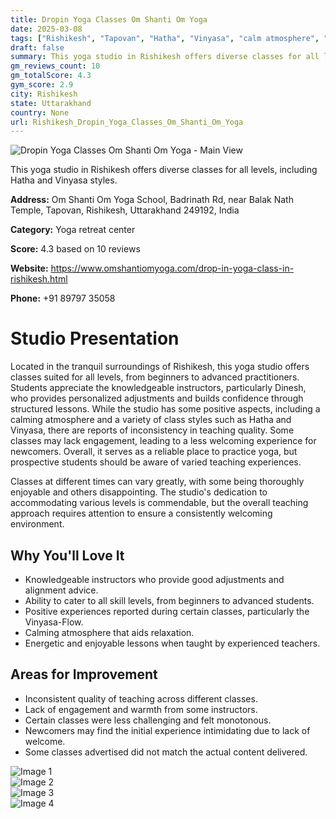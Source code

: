 ```yaml
---
title: Dropin Yoga Classes Om Shanti Om Yoga
date: 2025-03-08
tags: ["Rishikesh", "Tapovan", "Hatha", "Vinyasa", "calm atmosphere", "varying teaching quality", "Rishikesh"]  
draft: false
summary: This yoga studio in Rishikesh offers diverse classes for all levels, including Hatha and Vinyasa styles.
gm_reviews_count: 10
gm_totalScore: 4.3
gym_score: 2.9
city: Rishikesh
state: Uttarakhand
country: None
url: Rishikesh_Dropin_Yoga_Classes_Om_Shanti_Om_Yoga
---
```


<div className="aspect-[16/9] relative my-8">
  <img 
    src="https://lh5.googleusercontent.com/p/AF1QipNZ9UG_k7ls_WYi-0YQn8WmQ0-mu0K1hNJyoYQZ=w1920-h1080-k-no"
    alt="Dropin Yoga Classes Om Shanti Om Yoga - Main View"
    className="object-cover absolute inset-0 w-full h-full rounded-lg"
  />
</div>

This yoga studio in Rishikesh offers diverse classes for all levels, including Hatha and Vinyasa styles.

**Address:** Om Shanti Om Yoga School, Badrinath Rd, near Balak Nath Temple, Tapovan, Rishikesh, Uttarakhand 249192, India

**Category:** Yoga retreat center

**Score:** 4.3 based on 10 reviews

**Website:** https://www.omshantiomyoga.com/drop-in-yoga-class-in-rishikesh.html

**Phone:** +91 89797 35058

# Studio Presentation

Located in the tranquil surroundings of Rishikesh, this yoga studio offers classes suited for all levels, from beginners to advanced practitioners. Students appreciate the knowledgeable instructors, particularly Dinesh, who provides personalized adjustments and builds confidence through structured lessons. While the studio has some positive aspects, including a calming atmosphere and a variety of class styles such as Hatha and Vinyasa, there are reports of inconsistency in teaching quality. Some classes may lack engagement, leading to a less welcoming experience for newcomers. Overall, it serves as a reliable place to practice yoga, but prospective students should be aware of varied teaching experiences.

Classes at different times can vary greatly, with some being thoroughly enjoyable and others disappointing. The studio's dedication to accommodating various levels is commendable, but the overall teaching approach requires attention to ensure a consistently welcoming environment.

## Why You'll Love It

- Knowledgeable instructors who provide good adjustments and alignment advice.
- Ability to cater to all skill levels, from beginners to advanced students.
- Positive experiences reported during certain classes, particularly the Vinyasa-Flow.
- Calming atmosphere that aids relaxation.
- Energetic and enjoyable lessons when taught by experienced teachers.

## Areas for Improvement

- Inconsistent quality of teaching across different classes.
- Lack of engagement and warmth from some instructors.
- Certain classes were less challenging and felt monotonous.
- Newcomers may find the initial experience intimidating due to lack of welcome.
- Some classes advertised did not match the actual content delivered.

<div className="grid grid-cols-1 xl:grid-cols-2 gap-4 my-8">
<div className="aspect-[4/3] relative"><img src="https://lh3.googleusercontent.com/p/AF1QipO3XUU-YAO9vCBcnqQNqcx7XlTb8_vFWihBmmWS=w1920-h1080-k-no" alt="Image 1" className="object-cover absolute inset-0 w-full h-full rounded-lg" /></div>
<div className="aspect-[4/3] relative"><img src="https://lh5.googleusercontent.com/p/AF1QipNgdSYyUxVoseBMKCOk4cFxTQXcrEJFx2OISjbw=w1920-h1080-k-no" alt="Image 2" className="object-cover absolute inset-0 w-full h-full rounded-lg" /></div>
<div className="aspect-[4/3] relative"><img src="https://lh5.googleusercontent.com/p/AF1QipMNfQXIkRWi8YTcV-E6X0AbVrN1SbGchwWI67LQ=w1920-h1080-k-no" alt="Image 3" className="object-cover absolute inset-0 w-full h-full rounded-lg" /></div>
<div className="aspect-[4/3] relative"><img src="https://lh5.googleusercontent.com/p/AF1QipNiT3AmJQC6wvG_AMc0q2PYaRVOnXpJQlJh2JeO=w1920-h1080-k-no" alt="Image 4" className="object-cover absolute inset-0 w-full h-full rounded-lg" /></div>
</div>